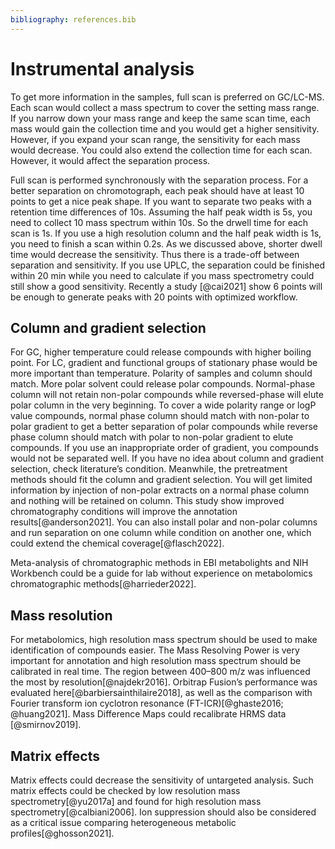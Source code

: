 ```yaml
---
bibliography: references.bib
---
```


# Instrumental analysis

To get more information in the samples, full scan is preferred on GC/LC-MS. Each scan would collect a mass spectrum to cover the setting mass range. If you narrow down your mass range and keep the same scan time, each mass would gain the collection time and you would get a higher sensitivity. However, if you expand your scan range, the sensitivity for each mass would decrease. You could also extend the collection time for each scan. However, it would affect the separation process.

Full scan is performed synchronously with the separation process. For a better separation on chromotograph, each peak should have at least 10 points to get a nice peak shape. If you want to separate two peaks with a retention time differences of 10s. Assuming the half peak width is 5s, you need to collect 10 mass spectrum within 10s. So the drwell time for each scan is 1s. If you use a high resolution column and the half peak width is 1s, you need to finish a scan within 0.2s. As we discussed above, shorter dwell time would decrease the sensitivity. Thus there is a trade-off between separation and sensitivity. If you use UPLC, the separation could be finished within 20 min while you need to calculate if you mass spectrometry could still show a good sensitivity. Recently a study [@cai2021] show 6 points will be enough to generate peaks with 20 points with optimized workflow.

## Column and gradient selection

For GC, higher temperature could release compounds with higher boiling point. For LC, gradient and functional groups of stationary phase would be more important than temperature. Polarity of samples and column should match. More polar solvent could release polar compounds. Normal-phase column will not retain non-polar compounds while reversed-phase will elute polar column in the very beginning. To cover a wide polarity range or logP value compounds, normal phase column should match with non-polar to polar gradient to get a better separation of polar compounds while reverse phase column should match with polar to non-polar gradient to elute compounds. If you use an inappropriate order of gradient, you compounds would not be separated well. If you have no idea about column and gradient selection, check literature's condition. Meanwhile, the pretreatment methods should fit the column and gradient selection. You will get limited information by injection of non-polar extracts on a normal phase column and nothing will be retained on column. This study show improved chromatography conditions will improve the annotation results[@anderson2021]. You can also install polar and non-polar columns and run separation on one column while condition on another one, which could extend the chemical coverage[@flasch2022].

Meta-analysis of chromatographic methods in EBI metabolights and NIH Workbench could be a guide for lab without experience on metabolomics chromatographic methods[@harrieder2022].

## Mass resolution

For metabolomics, high resolution mass spectrum should be used to make identification of compounds easier. The Mass Resolving Power is very important for annotation and high resolution mass spectrum should be calibrated in real time. The region between 400--800 m/z was influenced the most by resolution[@najdekr2016]. Orbitrap Fusion's performance was evaluated here[@barbiersainthilaire2018], as well as the comparison with Fourier transform ion cyclotron resonance (FT-ICR)[@ghaste2016; @huang2021]. Mass Difference Maps could recalibrate HRMS data [@smirnov2019].

## Matrix effects

Matrix effects could decrease the sensitivity of untargeted analysis. Such matrix effects could be checked by low resolution mass spectrometry[@yu2017a] and found for high resolution mass spectrometry[@calbiani2006]. Ion suppression should also be considered as a critical issue comparing heterogeneous metabolic profiles[@ghosson2021].
